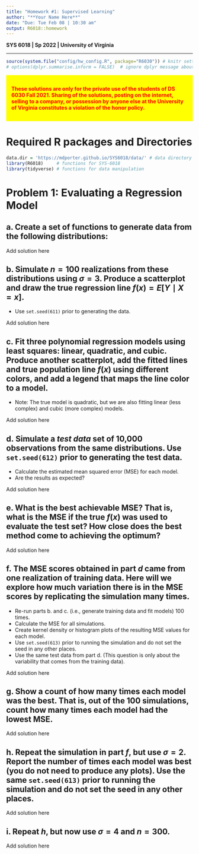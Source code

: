 ```yaml
---
title: "Homework #1: Supervised Learning" 
author: "**Your Name Here**"
date: "Due: Tue Feb 08 | 10:30 am"
output: R6018::homework
---
```


**SYS 6018 | Sp 2022 | University of Virginia**

------------------------------------------------------------------------

```r
source(system.file("config/hw_config.R", package="R6030")) # knitr settings
# options(dplyr.summarise.inform = FALSE)  # ignore dplyr message about grouping
```

::: {style="background-color:yellow; color:red; font-weight: bold; display: block; border-color: black; padding:1em"}
These solutions are only for the private use of the students of DS 6030
Fall 2021. Sharing of the solutions, posting on the internet, selling to
a company, or possession by anyone else at the University of Virginia
constitutes a violation of the honor policy.
:::



# Required R packages and Directories

::: {.solution}
```r
data.dir = 'https://mdporter.github.io/SYS6018/data/' # data directory
library(R6018)     # functions for SYS-6018
library(tidyverse) # functions for data manipulation    
```
:::

# Problem 1: Evaluating a Regression Model 

## a. Create a set of functions to generate data from the following distributions:
\begin{align*}
X &\sim \mathcal{N}(0, 1) \\
Y &= -1 + .5X + .2X^2 + \epsilon \\
\epsilon &\sim \mathcal{N}(0,\, \sigma)
\end{align*}

::: {.solution}
Add solution here
:::


## b. Simulate $n=100$ realizations from these distributions using $\sigma=3$. Produce a scatterplot and draw the true regression line $f(x) = E[Y \mid X=x]$. 
- Use `set.seed(611)` prior to generating the data.

::: {.solution}
Add solution here
:::

## c. Fit three polynomial regression models using least squares: linear, quadratic, and cubic. Produce another scatterplot, add the fitted lines and true population line $f(x)$  using different colors, and add a legend that maps the line color to a model.
- Note: The true model is quadratic, but we are also fitting linear (less complex) and cubic (more complex) models. 

::: {.solution}
Add solution here
:::

## d. Simulate a *test data* set of 10,000 observations from the same distributions. Use `set.seed(612)` prior to generating the test data.   
- Calculate the estimated mean squared error (MSE) for each model. 
- Are the results as expected? 

::: {.solution}
Add solution here
:::

## e. What is the best achievable MSE? That is, what is the MSE if the true $f(x)$ was used to evaluate the test set? How close does the best method come to achieving the optimum? 

::: {.solution}
Add solution here
:::

## f. The MSE scores obtained in part *d* came from one realization of training data. Here will we explore how much variation there is in the MSE scores by replicating the simulation many times. 

- Re-run parts b. and c. (i.e., generate training data and fit models) 100 times.
- Calculate the MSE for all simulations. 
- Create kernel density or histogram plots of the resulting MSE values for each model. 
- Use `set.seed(613)` prior to running the simulation and do not set the seed in any other places.
- Use the same test data from part d. (This question is only about the variability that comes from the training data). 

::: {.solution}
Add solution here
:::

## g. Show a count of how many times each model was the best. That is, out of the 100 simulations, count how many times each model had the lowest MSE.

::: {.solution}
Add solution here
:::

## h. Repeat the simulation in part *f*, but use $\sigma=2$. Report the number of times each model was best (you do not need to produce any plots). Use the same `set.seed(613)` prior to running the simulation and do not set the seed in any other places.

::: {.solution}
Add solution here
:::


## i. Repeat *h*, but now use $\sigma=4$ and $n=300$. 

::: {.solution}
Add solution here
:::





